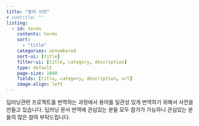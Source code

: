 ```yaml
---
title: "용어 사전"
# subtitle: ""
listing:
  - id: terms
    contents: terms
    sort:
      - "title"
    categories: unnumbered
    sort-ui: [title]
    filter-ui: [title, category, description]
    type: default
    page-size: 1000
    fields: [title, category, description, url]
    image-align: left
---
```


딥러닝관련 프로젝트를 번역하는 과정에서 용어를 일관성 있게 번역하기 위해서 사전을 만들고 있습니다. 딥러닝 문서 번역에 관심있는 분들 모두 참가가 가능하니 관심있는 분들의 많은 참여 부탁드립니다.



